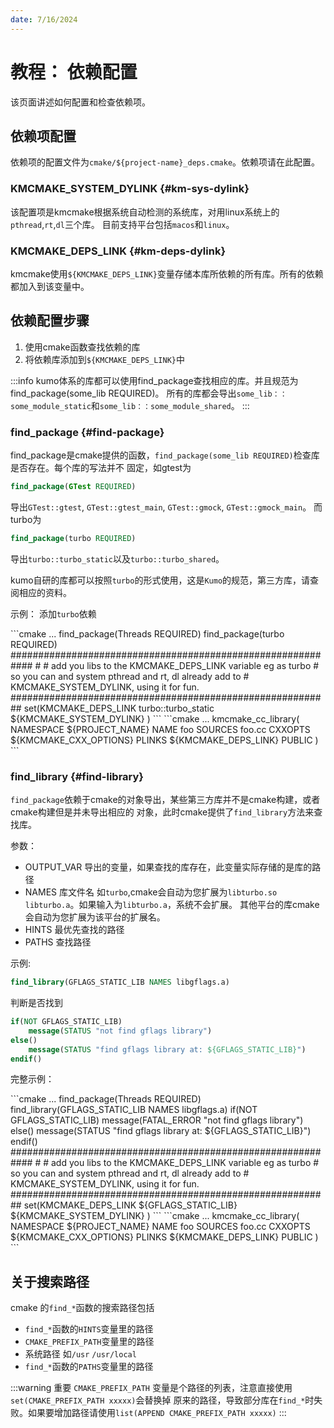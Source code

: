 ```yaml
---
date: 7/16/2024
---
```




# 教程： 依赖配置

该页面讲述如何配置和检查依赖项。

## 依赖项配置

依赖项的配置文件为`cmake/${project-name}_deps.cmake`。依赖项请在此配置。

### KMCMAKE_SYSTEM_DYLINK {#km-sys-dylink}

该配置项是kmcmake根据系统自动检测的系统库，对用linux系统上的`pthread`,`rt`,`dl`三个库。
目前支持平台包括`macos`和`linux`。

### KMCMAKE_DEPS_LINK {#km-deps-dylink}

kmcmake使用`${KMCMAKE_DEPS_LINK}`变量存储本库所依赖的所有库。所有的依赖都加入到该变量中。

## 依赖配置步骤

1. 使用cmake函数查找依赖的库
2. 将依赖库添加到`${KMCMAKE_DEPS_LINK}`中

:::info
kumo体系的库都可以使用find_package查找相应的库。并且规范为find_package(some_lib REQUIRED)。
所有的库都会导出`some_lib：：some_module_static`和`some_lib：：some_module_shared`。
:::

### find_package {#find-package}

find_package是cmake提供的函数，`find_package(some_lib REQUIRED)`检查库是否存在。每个库的写法并不
固定，如gtest为

```cmake
find_package(GTest REQUIRED)
```
导出`GTest::gtest`, `GTest::gtest_main`, `GTest::gmock`, `GTest::gmock_main`。
而turbo为
```cmake
find_package(turbo REQUIRED)
```

导出`turbo::turbo_static`以及`turbo::turbo_shared`。

kumo自研的库都可以按照`turbo`的形式使用，这是`Kumo`的规范，第三方库，请查阅相应的资料。

示例：
添加`turbo`依赖

<Tabs>
    <TabItem value="deps-cmake" label="deps.cmake">
        ```cmake
        ...
        find_package(Threads REQUIRED)
        find_package(turbo REQUIRED)
        ############################################################
        #
        # add you libs to the KMCMAKE_DEPS_LINK variable eg as turbo
        # so you can and system pthread and rt, dl already add to
        # KMCMAKE_SYSTEM_DYLINK, using it for fun.
        ##########################################################
        set(KMCMAKE_DEPS_LINK
            turbo::turbo_static
            ${KMCMAKE_SYSTEM_DYLINK}
        )
        ```
    </TabItem>
    <TabItem value="using-cmake" label="CMakeLists.txt">
        ```cmake
        ...
        kmcmake_cc_library(
            NAMESPACE ${PROJECT_NAME}
            NAME foo
            SOURCES
            foo.cc
            CXXOPTS
            ${KMCMAKE_CXX_OPTIONS}
            PLINKS
            ${KMCMAKE_DEPS_LINK}
            PUBLIC
        )
        ```
    </TabItem>
</Tabs>

### find_library {#find-library}

`find_package`依赖于cmake的对象导出，某些第三方库并不是cmake构建，或者cmake构建但是并未导出相应的
对象，此时cmake提供了`find_library`方法来查找库。

参数：
- OUTPUT_VAR 导出的变量，如果查找的库存在，此变量实际存储的是库的路径
- NAMES 库文件名 如`turbo`,cmake会自动为您扩展为`libturbo.so` `libturbo.a`。如果输入为`libturbo.a`，系统不会扩展。
  其他平台的库cmake会自动为您扩展为该平台的扩展名。
- HINTS 最优先查找的路径
- PATHS 查找路径

示例:

```cmake
find_library(GFLAGS_STATIC_LIB NAMES libgflags.a)
```
判断是否找到

```cmake
if(NOT GFLAGS_STATIC_LIB)
    message(STATUS "not find gflags library")
else()
    message(STATUS "find gflags library at: ${GFLAGS_STATIC_LIB}")
endif()
```

完整示例：

<Tabs>
    <TabItem value="deps-cmake" label="deps.cmake">
        ```cmake
        ...
        find_package(Threads REQUIRED)
        find_library(GFLAGS_STATIC_LIB NAMES libgflags.a)
        if(NOT GFLAGS_STATIC_LIB)
            message(FATAL_ERROR "not find gflags library")
        else()
            message(STATUS "find gflags library at: ${GFLAGS_STATIC_LIB}")
        endif()
        ############################################################
        #
        # add you libs to the KMCMAKE_DEPS_LINK variable eg as turbo
        # so you can and system pthread and rt, dl already add to
        # KMCMAKE_SYSTEM_DYLINK, using it for fun.
        ##########################################################
        set(KMCMAKE_DEPS_LINK
            ${GFLAGS_STATIC_LIB}
            ${KMCMAKE_SYSTEM_DYLINK}
        )
        ```
    </TabItem>
    <TabItem value="using-cmake" label="CMakeLists.txt">
        ```cmake
        ...
        kmcmake_cc_library(
        NAMESPACE ${PROJECT_NAME}
        NAME foo
        SOURCES
        foo.cc
        CXXOPTS
        ${KMCMAKE_CXX_OPTIONS}
        PLINKS
        ${KMCMAKE_DEPS_LINK}
        PUBLIC
        )
        ```
    </TabItem>
</Tabs>

## 关于搜索路径

cmake 的`find_*`函数的搜索路径包括

* `find_*`函数的`HINTS`变量里的路径
* `CMAKE_PREFIX_PATH`变量里的路径
* 系统路径 如`/usr` `/usr/local`
* `find_*`函数的`PATHS`变量里的路径

:::warning 重要
`CMAKE_PREFIX_PATH` 变量是个路径的列表，注意直接使用`set(CMAKE_PREFIX_PATH xxxxx)`会替换掉
原来的路径，导致部分库在`find_*`时失败。如果要增加路径请使用`list(APPEND CMAKE_PREFIX_PATH xxxxx)`
:::